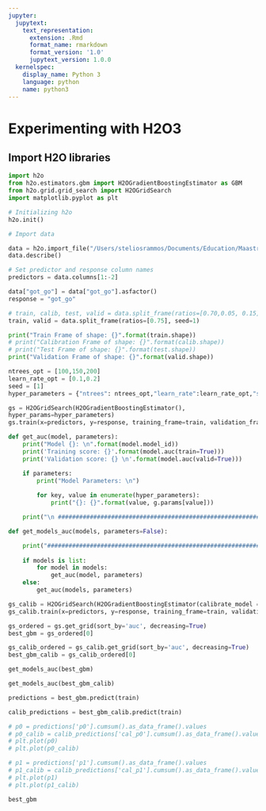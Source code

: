 ```yaml
---
jupyter:
  jupytext:
    text_representation:
      extension: .Rmd
      format_name: rmarkdown
      format_version: '1.0'
      jupytext_version: 1.0.0
  kernelspec:
    display_name: Python 3
    language: python
    name: python3
---
```


# Experimenting with H2O3

## Import H2O libraries

```python
import h2o
from h2o.estimators.gbm import H2OGradientBoostingEstimator as GBM
from h2o.grid.grid_search import H2OGridSearch
import matplotlib.pyplot as plt
```

```python
# Initializing h2o
h2o.init()
```

```python
# Import data

data = h2o.import_file("/Users/steliosrammos/Documents/Education/Maastricht/DKE-Year3/BachelorThesis/bachelor_thesis/data/processed/data_classifier_s.csv")
data.describe()
```

```python
# Set predictor and response column names
predictors = data.columns[1:-2]

data["got_go"] = data["got_go"].asfactor()
response = "got_go"
```

```python
# train, calib, test, valid = data.split_frame(ratios=[0.70,0.05, 0.15], seed=1)
train, valid = data.split_frame(ratios=[0.75], seed=1)
```

```python
print("Train Frame of shape: {}".format(train.shape))
# print("Calibration Frame of shape: {}".format(calib.shape))
# print("Test Frame of shape: {}".format(test.shape))
print("Validation Frame of shape: {}".format(valid.shape))
```

```python
ntrees_opt = [100,150,200]
learn_rate_opt = [0.1,0.2]
seed = [1]
hyper_parameters = {"ntrees": ntrees_opt,"learn_rate":learn_rate_opt,"seed":seed}

gs = H2OGridSearch(H2OGradientBoostingEstimator(),
hyper_params=hyper_parameters)
gs.train(x=predictors, y=response, training_frame=train, validation_frame=valid)
```

```python
def get_auc(model, parameters):
    print("Model {}: \n".format(model.model_id))
    print('Training score: {}'.format(model.auc(train=True)))
    print('Validation score: {} \n'.format(model.auc(valid=True)))

    if parameters:
        print("Model Parameters: \n")
        
        for key, value in enumerate(hyper_parameters):
            print("{}: {}".format(value, g.params[value]))

    print("\n ######################################################################## \n")

def get_models_auc(models, parameters=False):

    print("######################################################################## \n")
    
    if models is list:
        for model in models:
            get_auc(model, parameters)
    else:
        get_auc(models, parameters)
```

```python
gs_calib = H2OGridSearch(H2OGradientBoostingEstimator(calibrate_model = True, calibration_frame = calib), hyper_params=hyper_parameters)
gs_calib.train(x=predictors, y=response, training_frame=train, validation_frame=valid)                                           
```

```python
gs_ordered = gs.get_grid(sort_by='auc', decreasing=True)
best_gbm = gs_ordered[0]
```

```python
gs_calib_ordered = gs_calib.get_grid(sort_by='auc', decreasing=True)
best_gbm_calib = gs_calib_ordered[0]
```

```python
get_models_auc(best_gbm)
```

```python
get_models_auc(best_gbm_calib)
```

```python
predictions = best_gbm.predict(train)
```

```python
calib_predictions = best_gbm_calib.predict(train)
```

```python
# p0 = predictions['p0'].cumsum().as_data_frame().values
# p0_calib = calib_predictions['cal_p0'].cumsum().as_data_frame().values
# plt.plot(p0)
# plt.plot(p0_calib)
```

```python
# p1 = predictions['p1'].cumsum().as_data_frame().values
# p1_calib = calib_predictions['cal_p1'].cumsum().as_data_frame().values
# plt.plot(p1)
# plt.plot(p1_calib)
```

```python
best_gbm
```

```python

```
